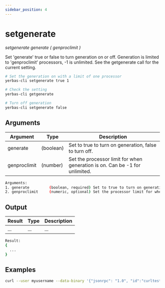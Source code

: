 ```yaml
---
sidebar_position: 4
---
```



# setgenerate

_setgenerate generate ( genproclimit )_

Set 'generate' true or false to turn generation on or off.
Generation is limited to 'genproclimit' processors, -1 is unlimited.
See the getgenerate call for the current setting.

```bash
# Set the generation on with a limit of one processor
yerbas-cli setgenerate true 1

# Check the setting
yerbas-cli getgenerate

# Turn off generation
yerbas-cli setgenerate false
```

<!-- <ReactPlayer playing controls url={[
    {src: `${require('./assets/placeholder.webm').default}`, type: 'video/webm'}]} /> -->

## Arguments

| Argument     | Type      | Description                                                                 |
| ------------ | --------- | --------------------------------------------------------------------------- |
| generate     | (boolean) | Set to true to turn on generation, false to turn off.                       |
| genproclimit | (number)  | Set the processor limit for when generation is on. Can be -1 for unlimited. |

```bash
Arguments:
1. generate         (boolean, required) Set to true to turn on generation, false to turn off.
2. genproclimit     (numeric, optional) Set the processor limit for when generation is on. Can be -1 for unlimited.
```

## Output

| Result | Type | Description |
| ------ | ---- | ----------- |
| ...    | ...  | ...         |

```bash
Result:
{
  ...
}
```

## Examples

```bash
curl --user myusername --data-binary '{"jsonrpc": "1.0", "id":"curltest", "method": "setgenerate", "params": [true, 1] }' -H 'content-type: text/plain;' http://127.0.0.1:9998/
```
